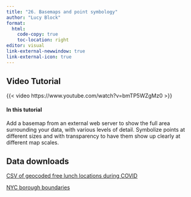 ```yaml
---
title: "26. Basemaps and point symbology"
author: "Lucy Block"
format:
  html:
    code-copy: true
    toc-location: right
editor: visual
link-external-newwindow: true
link-external-icon: true
---
```


## Video Tutorial

{{< video https://www.youtube.com/watch?v=bmTP5WZgMz0 >}}

#### In this tutorial

Add a basemap from an external web server to show the full area surrounding your data, with various levels of detail. Symbolize points at different sizes and with transparency to have them show up clearly at different map scales.

## Data downloads

[CSV of geocoded free lunch locations during COVID](https://drive.google.com/file/d/1SN6rf4weuCCMVLuT7O4TcDZB9bZk9BzT/view)

[NYC borough boundaries](https://data.cityofnewyork.us/City-Government/Borough-Boundaries/tqmj-j8zm)
